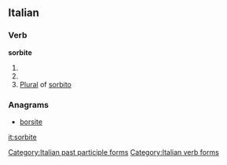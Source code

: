 ==Italian==

===Verb===
'''sorbite'''

# {{form of|[[second-person|Second-person]] [[plural]] [[present tense]]|sorbire|lang=Italian}}
# {{form of|Second-person plural [[imperative]]|sorbire|sorbere|lang=Italian}}
# [[plural|Plural]] of [[sorbito]]

===Anagrams===
* [[borsite#Italian|borsite]]

[[Category:Italian past participle forms]]
[[Category:Italian verb forms]]

[[it:sorbite]]